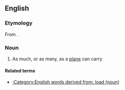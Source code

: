 ==English==

===Etymology===
From {{compound|en|plane|load}}.

===Noun===
{{en-noun}}

# As much, or as many, as a [[plane]] can carry

====Related terms====
* [[:Category:English words derived from: load (noun)]]